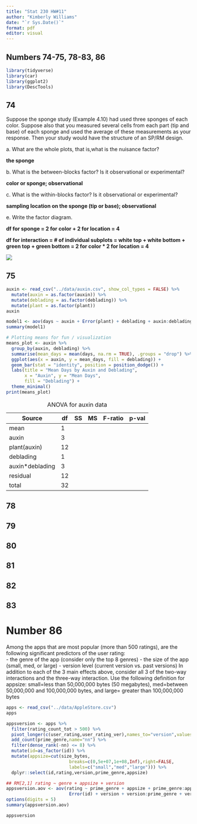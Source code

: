 ```yaml
---
title: "Stat 230 HW#11"
author: "Kimberly Williams"
date: "`r Sys.Date()`"
format: pdf
editor: visual
---
```


## Numbers 74-75, 78-83, 86

```r
library(tidyverse)
library(car)
library(ggplot2)
library(DescTools)
```

## 74

Suppose the sponge study (Example 4.10) had used three sponges of each color. Suppose also that you measured several cells from each part (tip and base) of each sponge and used the average of these measurements as your response. Then your study would have the structure of an SP/RM design.

a\. What are the whole plots, that is,what is the nuisance factor?

**the sponge**

b\. What is the between-blocks factor? Is it observational or experimental?

**color or sponge; observational**

c\. What is the within-blocks factor? Is it observational or experimental?

**sampling location on the sponge (tip or base); observational**

e\. Write the factor diagram.

**df for sponge = 2 for color + 2 for location = 4**

**df for interaction = \# of individual subplots = white top + white bottom + green top + green bottom = 2 for color \* 2 for location = 4**

![](Decomp_Table.png){fig-align="center"}

## 75

```r
auxin <- read_csv("../data/auxin.csv", show_col_types = FALSE) %>%
  mutate(auxin = as.factor(auxin)) %>%
  mutate(deblading = as.factor(deblading)) %>%
  mutate(plant = as.factor(plant))
auxin
```

```r
model1 <- aov(days ~ auxin + Error(plant) + deblading + auxin:deblading, data = auxin)
summary(model1)
```

```r
# Plotting means for fun / visualization
means_plot <- auxin %>%
  group_by(auxin, deblading) %>%
  summarise(mean_days = mean(days, na.rm = TRUE), .groups = "drop") %>%
  ggplot(aes(x = auxin, y = mean_days, fill = deblading)) +
  geom_bar(stat = "identity", position = position_dodge()) +
  labs(title = "Mean Days by Auxin and Deblading",
       x = "Auxin", y = "Mean Days",
       fill = "Deblading") +
  theme_minimal()
print(means_plot)
```

| Source           | df  | SS  | MS  | F-ratio | p-val |
|------------------|-----|-----|-----|---------|-------|
| mean             | 1   |     |     |         |       |
| auxin            | 3   |     |     |         |       |
| plant(auxin)     | 12  |     |     |         |       |
| deblading        | 1   |     |     |         |       |
| auxin\*deblading | 3   |     |     |         |       |
| residual         | 12  |     |     |         |       |
| total            | 32  |     |     |         |       |

: ANOVA for auxin data

## 78

## 79

## 80

## 81

## 82

## 83

# Number 86

Among the apps that are most popular (more than 500 ratings), are the following significant predictors of the user rating:\
- the genre of the app (consider only the top 8 genres) - the size of the app (small, med, or large) - version level (current version vs. past versions) In addition to each of the 3 main effects above, consider all 3 of the two-way interactions and the three-way interaction. Use the following definition for appsize: small=less than 50,000,000 bytes (50 megabytes), med=between 50,000,000 and 100,000,000 bytes, and large= greater than 100,000,000 bytes

```r
apps <- read_csv("../data/AppleStore.csv")
apps
```

```r
appsversion <- apps %>%
  filter(rating_count_tot > 500) %>%
  pivot_longer(c(user_rating,user_rating_ver),names_to="version",values_to="rating") %>%
  add_count(prime_genre,name="nn") %>%    
  filter(dense_rank(-nn) <= 8) %>%
  mutate(id=as_factor(id)) %>%
  mutate(appsize=cut(size_bytes,  
                        breaks=c(0,5e+07,1e+08,Inf),right=FALSE, 
                        labels=c("small","med","large"))) %>%
  dplyr::select(id,rating,version,prime_genre,appsize)

## RM[2,1] rating ~ genre + appsize + version
appsversion.aov <- aov(rating ~ prime_genre + appsize + prime_genre:appsize +
                        Error(id) + version + version:prime_genre + version:appsize + version:prime_genre:appsize, data=appsversion)
options(digits = 5)
summary(appsversion.aov)
```

```r
appsversion
```
